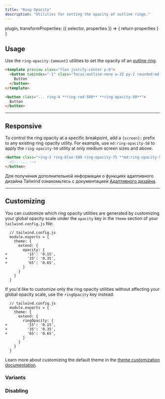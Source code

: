 ```yaml
---
title: "Ring Opacity"
description: "Utilities for setting the opacity of outline rings."
---
```



  plugin,
  transformProperties: ({ selector, properties }) => {
    return properties
  }
}


## Usage

Use the `ring-opacity-{amount}` utilities to set the opacity of an [outline ring](/docs/ring-width).

```html rose
<template preview class="flex justify-center p-8">
  <button tabindex="-1" class="focus:outline-none w-32 py-2 rounded-md font-semibold text-white bg-red-500 ring-4 ring-red-500 ring-opacity-50">
    Button
  </button>
</template>

<button class="... ring-4 **ring-red-500** **ring-opacity-50**">
  Button
</button>
```

---

## Responsive

To control the ring opacity at a specific breakpoint, add a `{screen}:` prefix to any existing ring opacity utility. For example, use `md:ring-opacity-50` to apply the `ring-opacity-50` utility at only medium screen sizes and above.

```html
<button class="ring-2 ring-blue-500 ring-opacity-75 **md:ring-opacity-50**">
  <!-- ... -->
</button>
```

Для получения дополнительной информации о функциях адаптивного дизайна Tailwind ознакомьтесь с документацией [Адаптивного дизайна](/docs/responsive-design).

---

## Customizing

You can customize which ring opacity utilities are generated by customizing your global opacity scale under the `opacity` key in the `theme` section of your `tailwind.config.js` file:

```diff-js
  // tailwind.config.js
  module.exports = {
    theme: {
      extend: {
        opacity: {
+         '15': '0.15',
+         '35': '0.35',
+         '65': '0.65',
        }
      }
    }
  }
```

If you'd like to customize only the ring opacity utilities without affecting your global opacity scale, use the `ringOpacity` key instead:

```diff-js
  // tailwind.config.js
  module.exports = {
    theme: {
      extend: {
        ringOpacity: {
+         '15': '0.15',
+         '35': '0.35',
+         '65': '0.65',
        }
      }
    }
  }
```

Learn more about customizing the default theme in the [theme customization documentation](/docs/theme#customizing-the-default-theme).

### Variants

<Variants plugin="ringOpacity" />

### Disabling

<Disabling plugin="ringOpacity" />
